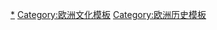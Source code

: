 {{Navbox
|name = 文藝復興底部模板
|title = [[文艺复兴|文藝復興]]
|image = [[File:"The School of Athens" by Raffaello Sanzio da Urbino.jpg|90px]]
|listclass  = hlist
|state = {{{state<includeonly>|autocollapse</includeonly>}}}

|group1 = [[:Category:文艺复兴|概況]]
|list1 = 
*[[卡洛林文艺复兴]]
*[[12世纪的文艺复兴]]
*[[文艺复兴]]
* [[風格主義]]
**{{tsl|en|Northern Mannerism|北方风格主义}}
*[[文藝復興全盛期]]
*[[近代史]]

|group2 = [[不同領域的文藝復興|領域]]
|list2 = 
*[[文艺复兴建筑|建築]]
*[[文藝復興舞蹈|舞蹈]]
*[[火藥戰爭]]
*[[拉丁文文藝復興|拉丁文]]
*[[文藝復興文學|文學]]
*[[文藝復興魔法|魔法]]
*[[文藝復興醫學|醫學]]
*[[文艺复兴音乐|音樂]]
*[[文藝復興藝術|美術]]
*[[文藝復興哲學|哲學]]
*{{tsl|en|History of science in the Renaissance|文藝復興科學史|科学}}
** [[科学革命]]
*[[文藝復興技術|技術]]
*[[文藝復興戲劇|戲劇]]

|group3 = 地區
|list3 = 
*[[英國文藝復興|英國]]
*[[法國文藝復興|法國]]
*[[德國文藝復興|德國]]
*[[義大利文藝復興|義大利]]
*[[北方文藝復興|北方]]
*[[波蘭文藝復興|波蘭]]
*[[荷蘭文藝復興|荷蘭]]
*[[西班牙文藝復興|西班牙]]

|group4 = [[文艺复兴三杰|人物]]
|list4 = {{Navbox|child
|group1 = 文坛三杰
|list1 = 
*[[但丁·阿利吉耶里|但丁]]
*[[弗朗切斯科·彼特拉克|-{zh-hans:彼特拉克; zh-hant:佩脫拉克;}-]]
*[[乔万尼·薄伽丘|薄伽丘]]
|group2 = 画坛三杰
|list2 = 
*[[列奥纳多·达·芬奇|-{zh-hans:达芬奇;zh-hant:達文西}-]]
*[[米开朗基罗|-{zh-hans:米开朗基罗;zh-tw:米開朗基羅;zh-hk:米高安哲羅}-]]
*[[拉斐尔]]
|group3 = 其他畫家
|list3 = 
*[[桑德罗·波提切利]]
*[[彼得羅·佩魯吉諾]]
*[[科西莫·羅塞利]]
}}

|group5 = [[相關列表]]
|list5 = 
*[[文藝復興建築列表|建築]]
*[[文藝復興幾何學列表|幾何]]
*[[文藝復興作曲家|作曲家]]

|below = <div style="float:left;">&nbsp;« {{smaller|[[中世紀]]}}</div><div style="float:right;">{{smaller|[[巴洛克时期]]}} »&nbsp;
}}<noinclude>
[[Category:欧洲文艺复兴|*]]
[[Category:欧洲文化模板]]
[[Category:欧洲历史模板]]
</noinclude>